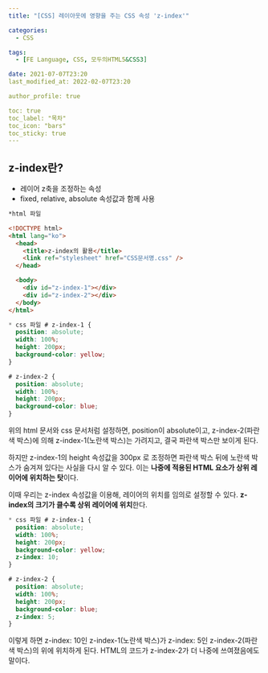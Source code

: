 ```yaml
---
title: "[CSS] 레이아웃에 영향을 주는 CSS 속성 'z-index'"

categories:
  - CSS

tags:
  - [FE Language, CSS, 모두의HTML5&CSS3]

date: 2021-07-07T23:20
last_modified_at: 2022-02-07T23:20

author_profile: true

toc: true
toc_label: "목차"
toc_icon: "bars"
toc_sticky: true
---
```


## z-index란?

- 레이어 z축을 조정하는 속성
- fixed, relative, absolute 속성값과 함께 사용

```html
*html 파일

<!DOCTYPE html>
<html lang="ko">
  <head>
    <title>z-index의 활용</title>
    <link ref="stylesheet" href="CSS문서명.css" />
  </head>

  <body>
    <div id="z-index-1"></div>
    <div id="z-index-2"></div>
  </body>
</html>
```

```css
* css 파일 # z-index-1 {
  position: absolute;
  width: 100%;
  height: 200px;
  background-color: yellow;
}

# z-index-2 {
  position: absolute;
  width: 100%;
  height: 200px;
  background-color: blue;
}
```

<p>위의 html 문서와 css 문서처럼 설정하면, position이 absolute이고,
z-index-2(파란색 박스)에 의해 z-index-1(노란색 박스)는 가려지고,
결국 파란색 박스만 보이게 된다.</p>

<p>하지만 z-index-1의 height 속성값을 300px 로 조정하면 파란색 박스
뒤에 노란색 박스가 숨겨져 있다는 사실을 다시 알 수 있다.
이는 <strong>나중에 적용된 HTML 요소가 상위 레이어에 위치하는
탓</strong>이다.</p>

<p>이때 우리는 z-index 속성값을 이용해, 레이어의 위치를 임의로 설정할 수 있다.
<strong>z-index의 크기가 클수록 상위 레이어에 위치</strong>한다.</p>

```css
* css 파일 # z-index-1 {
  position: absolute;
  width: 100%;
  height: 200px;
  background-color: yellow;
  z-index: 10;
}

# z-index-2 {
  position: absolute;
  width: 100%;
  height: 200px;
  background-color: blue;
  z-index: 5;
}
```

<p>이렇게 하면 z-index: 10인 z-index-1(노란색 박스)가 z-index: 5인 
z-index-2(파란색 박스)의 위에 위치하게 된다. HTML의 코드가 z-index-2가
더 나중에 쓰여졌음에도 말이다.</p>
